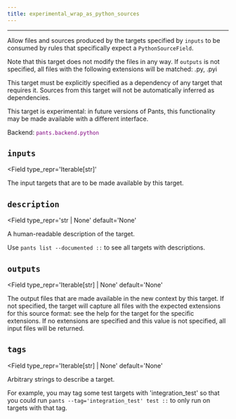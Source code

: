 ```yaml
---
title: experimental_wrap_as_python_sources
---
```



---

Allow files and sources produced by the targets specified by `inputs` to be consumed by rules that specifically expect a `PythonSourceField`.

Note that this target does not modify the files in any way. If `outputs` is not specified, all files with the following extensions will be matched: .py, .pyi

This target must be explicitly specified as a dependency of any target that requires it. Sources from this target will not be automatically inferred as dependencies.

This target is experimental: in future versions of Pants, this functionality may be made available with a different interface.

Backend: <span style="color: purple"><code>pants.backend.python</code></span>

## `inputs`

<Field
  type_repr='Iterable[str]'
>
The input targets that are to be made available by this target.
</Field>

## `description`

<Field
  type_repr='str | None'
  default='None'
>
A human-readable description of the target.

Use `pants list --documented ::` to see all targets with descriptions.
</Field>

## `outputs`

<Field
  type_repr='Iterable[str] | None'
  default='None'
>
The output files that are made available in the new context by this target. If not specified, the target will capture all files with the expected extensions for this source format: see the help for the target for the specific extensions. If no extensions are specified and this value is not specified, all input files will be returned.
</Field>

## `tags`

<Field
  type_repr='Iterable[str] | None'
  default='None'
>
Arbitrary strings to describe a target.

For example, you may tag some test targets with 'integration_test' so that you could run `pants --tag='integration_test' test ::` to only run on targets with that tag.

</Field>